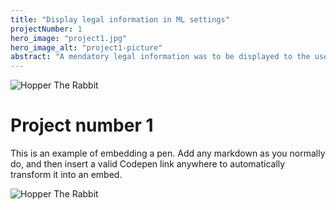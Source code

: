 ```yaml
---
title: "Display legal information in ML settings"
projectNumber: 1
hero_image: "project1.jpg"
hero_image_alt: "project1-picture"
abstract: "A mendatory legal information was to be displayed to the user when setting up a Recommend machine learning model"
---
```


![Hopper The Rabbit](./project1.jpg)

# Project number 1

This is an example of embedding a pen.
Add any markdown as you normally do, and then insert a valid
Codepen link anywhere to automatically transform it into an embed.

![Hopper The Rabbit](./project1.jpg)